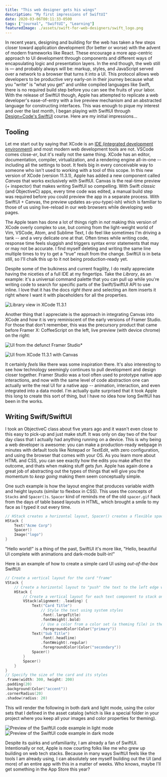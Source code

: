 ```yaml
---
title: "This web designer gets his wings"
description: "My first impressions of SwiftUI"
date: 2020-03-06T00:11:33-0500
tags: ["journal", "SwiftUI", "Learning"]
featuredImage: ./assets/swift-for-web-designers/swift_logo.png
---
```



In recent years, designing and building for the web has taken a few steps closer toward application development (for better or worse) with the advent of modern frameworks like React. These encourage a more app-centric approach to UI development through components and different ways of encapsulating logic and presentation layers. In the end though, the web still is — and probably always will be: markup, styles, and JavaScript served over a network to a browser that turns it into a UI. This protocol allows web developers to be productive very early-on in their journey because what you "write" is "what you get" and unlike compiled languages like Swift, there is no required build step before you can see the fruits of your labor. With the release of SwiftUI though, Apple has attempted to replicate a web developer's ease-of-entry with a live preview mechanism and an abstracted language for constructing interfaces. This was enough to pique my interest and over the last month, I began playing with SwiftUI through [Design+Code's SwiftUI](https://designcode.io/swiftui-course) course. Here are my initial impressions...

## Tooling

Let me start out by saying that XCode is an [IDE (integrated development environment)](https://en.wikipedia.org/wiki/Integrated_development_environment) and most modern web development tools are not. VSCode comes close-_er_, but it's really not the same thing. XCode has an editor, documentation, compiler, virtualization, and a rendering engine all-in-one -- including all the settings to boot. It feels big in every conceivable way to someone who isn't used to working with a tool of this scope. In this new version of XCode (version 11.3.1), Apple has added a new component called _Canvas_ that works exclusively with SwiftUI. Canvas is the real-time preview (+ inspector) that makes writing SwiftUI so compelling. With Swift _classic_ (and ObjectiveC) apps, every time code was edited, a manual build step was required before you could preview the app in a separate process. With SwiftUI + Canvas, the preview updates as-you-type(-ish) which is familiar to those of us using live-reload in our web browsers while developing web pages.

The Apple team has done a lot of things rigth in _not_ making this version of XCode overly complex to use, but coming from the light-weight world of Vim, VSCode, Atom, and Sublime Text, I do feel like sometimes I'm driving a tank -- and a very delicate one at that. Often times while writing code, response time feels sluggish and triggers syntax error statements that may or may not be accurate. I find myself deleting and writing the same line multiple times to try to get a "true" result from the change. SwiftUI _is_ in beta still, so I'll chalk this up to it not being production-ready yet.

Despite some of the bulkiness and current fragility, I do really appreciate having the niceties of a full IDE at my fingertips. Take the _Library_, as an example: it's a universal command palette that you can pull up while you're writing code to search for specific parts of the Swift/SwiftUI API to use inline. I love that it has the docs _right there_ and selecting an item inserts it right where I want it with placeholders for all the properties.

![Library view in XCode 11.3.1](./assets/swift-for-web-designers/library.png)

Another thing that I appreciate is the approach in integrating Canvas into XCode and how it is very reminiscent of the early versions of Framer Studio. For those that don't remember, this was the precursory product that came before Framer X: CoffeeScript on the left, live preview (with device chrome) on the right:

<BigImage>

![UI from the defunct Framer Studio*](./assets/swift-for-web-designers/framer.png)

</BigImage>

<BigImage>

![UI from XCode 11.3.1 with Canvas](./assets/swift-for-web-designers/swift-ui.png)

</BigImage>

It certainly _feels_ like there was some inspiration there. It's also interesting to see how technology seemingly continues to pull development and design closer together. Framer Studio was a tool often used to prototype native app interactions, and now with the same level of code abstraction one can actually write the real UI for a native app -- animation, interaction, and even integrated into a data model. I'm actually quite surprised that it took Apple this long to create this sort of thing, but I have no idea how long SwiftUI has been in the works.

## Writing Swift/SwiftUI

I took an ObjectiveC class about five years ago and it wasn't even close to this easy to pick-up and just make stuff. It was only on day two of the four day class that I actually had anything running on a device. This is why being a web developer is awesome: you can make a production-ready webpage in minutes with default tools like Notepad or TextEdit, with zero configuration, and using the browser that comes with your OS. As you learn more about HTML and CSS, you can see exactly how the edits you make affect the outcome, and thats when making stuff gets _fun_. Apple has again done a great job of abstracting out the types of things that will give you the momentum to _keep going_ making them seem conceptually simple.

One such example is how the layout engine that produces variable width and height layouts (similar to flexbox in CSS). This uses the concepts of `Stacks` and `Spacer()s`. `Spacer` kind of reminds me of the old `spacer.gif` hack from the days of table based layouts in HTML, which brought a smile to my face as I typed it out every time.

```swift
// HStack creates a horizontal layout, Spacer() creates a flexible spacer (think flexbox with justify-content: space-between)
HStack {
    Text("Acme Corp")
    Spacer()
    Image("logo")
}
```

"Hello world!" is a thing of the past, SwiftUI it's more like, "Hello, beautiful UI complete with animations and dark-mode built-in!"

Here is an example of how to create a simple card UI using _out-of-the-box_ SwiftUI:

```swift
// Create a vertical layout for the card "frame"
VStack {
    // Create a horizontal layout to "push" the text to the left edge with a Spacer()
    HStack {
        // Create a vertical layout for each text component to stack on top of each other
        VStack(alignment: .leading) {
            Text("Card Title")
                // Style the text using system styles
                .font(.largeTitle)
                .fontWeight(.bold)
                // Use a color from a color set (a theming file) in the assets catalog, so that it will dynamically shift for dark and light mode
                .foregroundColor(Color("primary"))
            Text("Sub Title")
                .font(.headline)
                .fontWeight(.regular)
                .foregroundColor(Color("secondary"))
            Spacer()
        }
        Spacer()
    }
}
// Specify the size of the card and its styles
.frame(width: 300, height: 200)
.padding(20)
.background(Color("accent"))
.cornerRadius(20)
.shadow(radius: 20)
```

This will render the following in both dark and light mode, using the color sets that I defined in the asset catalog (which is like a special folder in your project where you keep all your images and color properties for theming).

<ImageRow>


![Preview of the SwiftUI code example in light mode](./assets/swift-for-web-designers/card-light.png)
![Preview of the SwiftUI code example in dark mode](./assets/swift-for-web-designers/card-dark.png)

</ImageRow>

Despite its quirks and unfamiliarity, I am already a fan of SwiftUI. Intentionally or not, Apple is now courting folks like me who grew up building on web tech stacks. Because in many ways SwiftUI feels like the tools I am already using, I can absolutely see myself building out the UI (and more) of an entire app with this in a matter of weeks. Who knows, maybe I'll get something in the App Store this year?